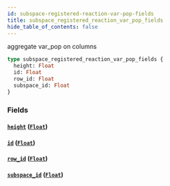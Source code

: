 ```yaml
---
id: subspace-registered-reaction-var-pop-fields
title: subspace_registered_reaction_var_pop_fields
hide_table_of_contents: false
---
```


aggregate var_pop on columns

```graphql
type subspace_registered_reaction_var_pop_fields {
  height: Float
  id: Float
  row_id: Float
  subspace_id: Float
}
```

### Fields

#### [`height`](#) ([`Float`](../scalars/float))

#### [`id`](#) ([`Float`](../scalars/float))

#### [`row_id`](#) ([`Float`](../scalars/float))

#### [`subspace_id`](#) ([`Float`](../scalars/float))
